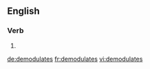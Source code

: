 
==English==

===Verb===
{{head|en|verb form}}

# {{en-third-person singular of|demodulate}}

[[de:demodulates]]
[[fr:demodulates]]
[[vi:demodulates]]